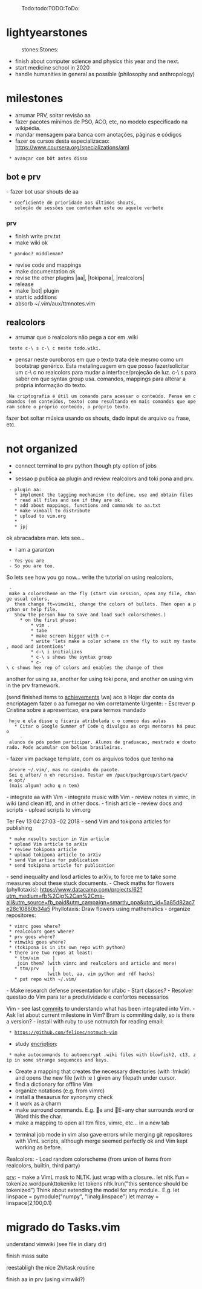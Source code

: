 :Todo:todo:TODO:ToDo:

= lightyearstones =
:stones:Stones:
* finish about computer science and physics this year and the next.
* start medicine school in 2020
* handle humanities in general as possible (philosophy and anthropology)

= milestones =
* arrumar PRV, soltar revisão aa
* fazer pacotes mínimos de PSO, ACO, etc, no modelo especificado na wikipédia.
* mandar mensagem para banca com anotações, páginas e códigos
* fazer os cursos desta especializacao: https://www.coursera.org/specializations/aml
  * avançar com b0t antes disso

== bot e prv ==
- fazer bot usar shouts de aa
  * coeficiente de prioridade aos últimos shouts,
    seleção de sessões que contenham este ou aquele verbete

=== prv ===
* finish write prv.txt
* make wiki ok
  * pandoc? middleman?
* revise code and mappings
* make documentation ok
* revise the other plugins |aa|, |tokipona|, |realcolors|
* release
* make |bot| plugin
* start ic additions
* absorb ~/.vim/aux/ttmnotes.vim

== realcolors ==
* arrumar que o realcolors não pega a cor em .wiki
  teste c-\ s c-\ c neste todo.wiki.

* pensar neste ouroboros em que o texto trata dele mesmo como um bootstrap genérico. Esta metalinguagem em que posso fazer/solicitar um c-\ c no realcolors para mudar a interface/projeção de luz. c-\ s para saber em que syntax group usa. comandos, mappings para alterar a própria informação do texto.
  Na criptografia é útil um comando para acessar o conteúdo. Pense em comandos (em conteúdos, texto) como resultando em mais comandos que operam sobre o próprio conteúdo, o próprio texto.

fazer bot soltar música usando os shouts, dado input de arquivo ou frase, etc.


= not organized =
* connect terminal to prv python though pty option of jobs
* 
* sessao p publica aa plugin and review realcolors and toki pona and prv.
  - plugin aa:
    * implement the tagging mechanism (to define, use and obtain files
    * read all files and see if they are ok.
    * add about mappings, functions and commands to aa.txt
    * make vimball to distribute
    * upload to vim.org
    *                                                           
    * jpj

ok abracadabra man.
lets see...

* I am a garanton
  - Yes you are
  - So you are too.

So lets see how you go now...
write the tutorial on using realcolors,
  - make a colorscheme on the fly (start vim session, open any file, change usual colors,
    then change ft=vimwiki, change the colors of bullets. Then open a python or help file.
    Show the person how to save and load such colorschemes.)
      * on the first phase:
	      * vim .
	      * tabe
	      * make screen bigger with c-+
	      * write 'lets make a color scheme on the fly to suit my taste, mood and intentions'
	      * c-\ i initializes
	      * c-\ s shows the syntax group
	      * c-\ c shows hex rep of colors and enables the change of them
another for using aa,
another for using toki pona,
and another on using vim in the prv framework.

(send finished items to [[achievements]] \wa)
aco
à
Hoje:
dar conta da encriptagem
fazer o aa fumegar no vim corretamente
Urgente:
- Escrever p Cristina sobre a apresentcao, era para termos mandado
  hoje e ela disse q ficaria atribulada c o comeco das aulas
    * Citar o Google Summer of Code q divulgou as orgs mentoras há pouco
      - alunos de pós podem participar. Alunos de graduacao, mestrado e doutorado. Pode acumular com bolsas brasileiras.

- fazer vim package template, com os arquivos todos que tenho na
  arvore ~/.vim/, mas no caminho do pacote.
  Sei q after/ n eh recursivo. Testar em /pack/packgroup/start/pack/
  e opt/
  (mais algum? acho q n tem)

- integrate aa with Vim
- integrate music with Vim
- review notes in vimrc, in wiki (and clean it!), and in other docs.
- finish article
- review docs and scripts
- upload scripts to vim.org

Ter Fev 13 04:27:03 -02 2018
- send Vim and tokipona articles for publishing
  * make results section in Vim article
  * upload Vim article to arXiv
  * review tokipona article
  * upload tokipona article to arXiv
  * send Vim artice for publication
  * send tokipona article for publication
- send inequality and losd articles to arXiv, to force me to take some measures about these stuck documents.
- Check maths for flowers (phyllotaxis): https://www.datacamp.com/projects/62?utm_medium=fb%2Cig%2Can%2Cms-all&utm_source=fb_paid&utm_campaign=smartly_ppa&utm_id=5a85d82ac7e28c10880b34a5 Phyllotaxis: Draw flowers using mathematics
- organize repositores:
  * vimrc goes where?
  * realcolors goes where?
  * prv goes where?
  * vimwiki goes where?
  * (tokipona is in its own repo with python)
  * there are two repos at least:
    * ttm/vim     |    join them? (with vimrc and realcolors and article and more)
    * ttm/prv     |               (with bot, aa, vim python and rdf hacks)
    * put repo with ~/.vim/
- Make research defense presentation for ufabc
- Start classes?
- Resolver questao do Vim para ter a produtividade e confortos necessarios

Vim
- see last [[commits]] to understando what has been integrated into Vim.
- Ask list about current milestone in Vim? Bram is commiting daily, so is there a version?
- install with ruby to use notmutch for reading email:
  * https://github.com/felipec/notmuch-vim
* study [[encription]]:
  * make autocommands to autoencrypt .wiki files with blowfish2, c13, zip in some strange sequences and keys.
* Create a mapping that creates the necessary directories (with :!mkdir) and opens the new file (with :e <cfile><CR>) given any filepath under cursor.
* find a dictionary for offline Vim
* organize notations (e.g. from vimrc)
* install a thesaurus for synonymy check
* it work as a charm
* make surround commands. E.g. e and E+any char surrounds word or Word this the char.
* make a mapping to open all ttm files, vimrc, etc… in a new tab

* terminal job mode in vim also gave errors while merging git repositores with VimL scripts, although merge seemed perfectly ok and Vim kept working as before.

Realcolors:
- Load random colorscheme (from union of items from realcolors, builtin, third party)

[[prv]]:
- make a VimL mask to NLTK.
just wrap with a closure..
let nltk.lfun = tokenize.wordpunkttokenike
let tokens nltk.lrun("this sentence should be tokenized")
Think about extending the model for any module..
E.g. let linspace = pymodule("numpy", "linalg.linspace")
let marray = linspace(2,100,0.1)


= migrado do Tasks.vim =
understand vimwiki (see file in diary dir)

finish mass suite

reestabligh the nice 2h/task routine

finish aa in prv (using vimwiki?)
